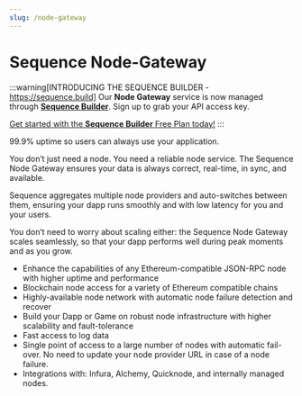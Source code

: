 ```yaml
---
slug: /node-gateway
---
```


# Sequence Node-Gateway

:::warning[INTRODUCING THE SEQUENCE BUILDER - https://sequence.build]
Our **Node Gateway** service is now managed through **[Sequence Builder](https://sequence.build)**. Sign up to grab your API access key. 

[Get started with the **Sequence Builder** Free Plan today!](https://sequence.build)
:::

99.9% uptime so users can always use your application.

You don’t just need a node. You need a reliable node service. The Sequence Node Gateway ensures your data is always correct, real-time, in sync, and available.

Sequence aggregates multiple node providers and auto-switches between them, ensuring your dapp runs smoothly and with low latency for you and your users. 

You don’t need to worry about scaling either: the Sequence Node Gateway scales seamlessly, so that your dapp performs well during peak moments and as you grow.

* Enhance the capabilities of any Ethereum-compatible JSON-RPC node with higher uptime and performance
* Blockchain node access for a variety of Ethereum compatible chains
* Highly-available node network with automatic node failure detection and recover
* Build your Dapp or Game on robust node infrastructure with higher scalability and fault-tolerance
* Fast access to log data
* Single point of access to a large number of nodes with automatic fail-over. No need to update your node provider URL in case of a node failure.
* Integrations with: Infura, Alchemy, Quicknode, and internally managed nodes.


